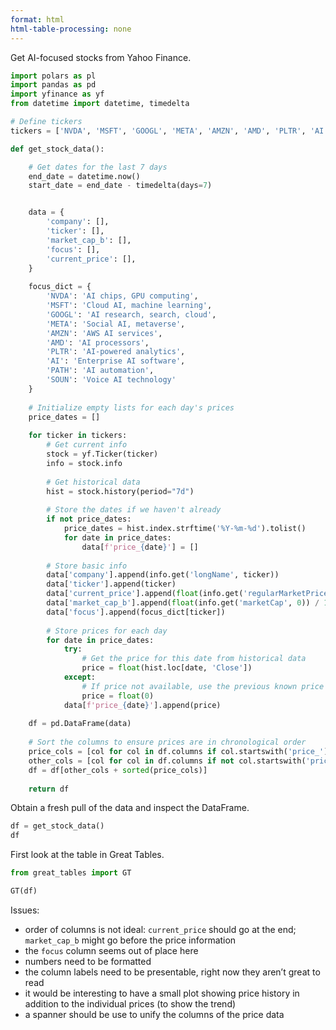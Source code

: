 ```yaml
---
format: html
html-table-processing: none
---
```


Get AI-focused stocks from Yahoo Finance.

```python
import polars as pl
import pandas as pd
import yfinance as yf
from datetime import datetime, timedelta

# Define tickers
tickers = ['NVDA', 'MSFT', 'GOOGL', 'META', 'AMZN', 'AMD', 'PLTR', 'AI', 'PATH', 'SOUN']

def get_stock_data():

    # Get dates for the last 7 days
    end_date = datetime.now()
    start_date = end_date - timedelta(days=7)


    data = {
        'company': [],
        'ticker': [],
        'market_cap_b': [],
        'focus': [],
        'current_price': [],
    }
    
    focus_dict = {
        'NVDA': 'AI chips, GPU computing',
        'MSFT': 'Cloud AI, machine learning',
        'GOOGL': 'AI research, search, cloud',
        'META': 'Social AI, metaverse',
        'AMZN': 'AWS AI services',
        'AMD': 'AI processors',
        'PLTR': 'AI-powered analytics',
        'AI': 'Enterprise AI software',
        'PATH': 'AI automation',
        'SOUN': 'Voice AI technology'
    }
    
    # Initialize empty lists for each day's prices
    price_dates = []
    
    for ticker in tickers:
        # Get current info
        stock = yf.Ticker(ticker)
        info = stock.info
        
        # Get historical data
        hist = stock.history(period="7d")
        
        # Store the dates if we haven't already
        if not price_dates:
            price_dates = hist.index.strftime('%Y-%m-%d').tolist()
            for date in price_dates:
                data[f'price_{date}'] = []
        
        # Store basic info
        data['company'].append(info.get('longName', ticker))
        data['ticker'].append(ticker)
        data['current_price'].append(float(info.get('regularMarketPrice', 0)))
        data['market_cap_b'].append(float(info.get('marketCap', 0)) / 1e9)
        data['focus'].append(focus_dict[ticker])
        
        # Store prices for each day
        for date in price_dates:
            try:
                # Get the price for this date from historical data
                price = float(hist.loc[date, 'Close'])
            except:
                # If price not available, use the previous known price or 0
                price = float(0)
            data[f'price_{date}'].append(price)
    
    df = pd.DataFrame(data)
    
    # Sort the columns to ensure prices are in chronological order
    price_cols = [col for col in df.columns if col.startswith('price_')]
    other_cols = [col for col in df.columns if not col.startswith('price_')]
    df = df[other_cols + sorted(price_cols)]
    
    return df
```

Obtain a fresh pull of the data and inspect the DataFrame.

```python
df = get_stock_data()
df
```

First look at the table in Great Tables.

```python
from great_tables import GT

GT(df)
```

Issues:

- order of columns is not ideal: `current_price` should go at the end; `market_cap_b` might go before the price information
- the `focus` column seems out of place here
- numbers need to be formatted
- the column labels need to be presentable, right now they aren't great to read
- it would be interesting to have a small plot showing price history in addition to the individual prices (to show the trend)
- a spanner should be use to unify the columns of the price data

